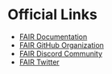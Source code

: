 # Official Links

- [FAIR Documentation](https://docs.fairchain.ai)
- [FAIR GitHub Organization](https://github.com/skalenetwork)
- [FAIR Discord Community](https://discord.gg/skale)
- [FAIR Twitter](https://x.com/FAIR_Blockchain)